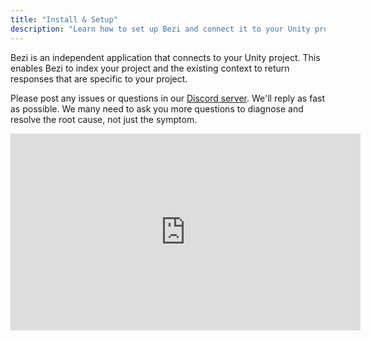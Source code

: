 ```yaml
---
title: "Install & Setup"
description: "Learn how to set up Bezi and connect it to your Unity project"
---
```


Bezi is an independent application that connects to your Unity project. This enables Bezi to index your project and the existing context to return responses that are specific to your project.

Please post any issues or questions in our [Discord server](https://discord.com/invite/UKWB46HTT9). We'll reply as fast as possible. We many need to ask you more questions to diagnose and resolve the root cause, not just the symptom.

<iframe width="560" height="315" src="https://www.youtube.com/embed/WRkpliHvBTQ" title="YouTube video player" frameborder="0" allow="accelerometer; autoplay; clipboard-write; encrypted-media; gyroscope; picture-in-picture" allowfullscreen />

## Install Bezi app and setup your account

<Steps>
  <Step title="Install the Bezi app">
    1. Visit [bezi.com](http://bezi.com) \> click `Download` \> select your operating system
    2. Run the installer
    3. Launch the Bezi app

    We recommend adding the Bezi app to your dock for ease of access
  </Step>
  <Step title="Setup your account">
    1. Open the Bezi app
    2. Select `Log In / Sign Up` to setup your account. You can use your email, or sign up with Google
    3. When your account is setup, you'll see a webpage that says "Launch Bezi App"
    4. Click `Launch app` to return to Bezi
    5. Your free trial period (100 credits, no time limit) starts now\!
  </Step>
</Steps>

## Connect Bezi to Unity

<Steps>
  <Step title="Check your Unity version">
    Make sure you're running a Unity version that Bezi supports:

    - Best: **Unity 2022 LTS** (the latest LTS that Unity’s published)
    - Supported: **2021 LTS**
    - Supported: **Unity 6, version 6000.0.29f1** (in active development by Unity, which can impact its ability to support external apps and Bezi’s ability to have the most recent information on terminology changes, etc.)
  </Step>
  <Step title="Open a Unity project ">
    1. Open the Unity project you want to connect to Bezi
    2. Confirm the Unity project is in a folder with write permissions
    3. Return to Bezi
    4. Open the **Project Picker** dropdown \> select the project
    5. If you don't see the desired project in the dropdown, click `Add project` at the bottom of the dropdown to manually add a Unity project to Bezi
       1. If you can't find your Unity project, see [this documentation](https://docs.bezi.com/bezi/troubleshooting#why-am-i-not-seeing-my-project-in-the-projects-dropdown%3F).

    <Tip>
      Both the Unity project and Bezi app must be open to use them together. We recommend a split screen to see both simultaneously.
    </Tip>
  </Step>
  <Step title="Confirm Bezi identified the Unity project">
    Check the **Project Picker**  in the Bezi menu bar to confirm Bezi identified the right Unity project. 

    ![Projectpicker Pn](/images/projectpicker.png)
  </Step>
  <Step title="Install the Bezi plugin in Unity">
    Select the plugin `Install` button, located in the Get Started flow.

    <Tip>
      If you run into trouble installing the plugin via the Bezi app, you can download the Unity plugin directly from our [Changelog](https://docs.bezi.com/bezi/product/changelog).
    </Tip>
    <Frame>
      ![Installunityplugin Pn](/images/installunityplugin.png)
    </Frame>
    The plugin `Install` button is also availabe in the bottom bar, which is where you'll receive notices for version updates outside of the onboarding flow.
  </Step>
  <Step title="Confirm connection status">
    Once you've clicked `Install`, return to your Unity project. It will ask you for consent to install, then the Unity Package Manager popup will appear.

    You may also see a "**_Consent Request_**" popup from Unity at this stage. This popup is completely safe to accept, and will only modify the scripts that make Bezi; none of your personal files will be affected.

    The reason you see this popup is because we use some APIs in Bezi that can be auto-updated by Unity. This popuup just updates the APIs to reference the latest for whatever version of Unity you’re using.
  </Step>
  <Step title="Confirm connection status">
    Once Unity and Bezi are connected, you will see a green dot next to the **Bezi icon** in Unity's menu and a green dot next to the Unity icon in Bezi's menu. If the bar in Unity is red at first, **click on the bar** to retry the connection.

    <Warning>
      If either connection indicator is red, the connection must be reinstated in order for Bezi to work.
    </Warning>
    <Frame>
      ![Successfulconnection Pn](/images/successfulconnection.png)
    </Frame>
  </Step>
  <Step title="Sync all project assets" stepNumber={7}>
    The first time you connect Bezi to a Unity project, it needs time to index the entire project. This enables Bezi to adapt all responses to your project. It’s important not to prompt Bezi until all project assets are successfully indexed, otherwise you risk receiving generic responses.

    See the Asset Sync docs for complete details.

    <Card title="Asset Sync documentation" icon="layer-group" iconType="solid" color="#000000" href="https://docs.bezi.com/bezi/product/asset-sync">
      
    </Card>
  </Step>
</Steps>